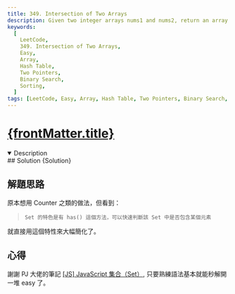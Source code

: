 ```yaml
---
title: 349. Intersection of Two Arrays
description: Given two integer arrays nums1 and nums2, return an array of their intersection. Each element in the result must be unique and you may return the result in any order.
keywords:
  [
    LeetCode,
    349. Intersection of Two Arrays,
    Easy,
    Array,
    Hash Table,
    Two Pointers,
    Binary Search,
    Sorting,
  ]
tags: [LeetCode, Easy, Array, Hash Table, Two Pointers, Binary Search, Sorting]
---
```


# [{frontMatter.title}](https://leetcode.com/problems/intersection-of-two-arrays/)


<DifficultyBadge difficulty="Easy" />

<Tabs>
  <TabItem value="description" label="題目描述" default>
    <details open>
      <summary>Description</summary>
        <Description />
        <Examples />
    </details> 
  </TabItem>

  <TabItem value="solution" label="解答">
   ## Solution
    <CodeBlock language="js">{Solution}</CodeBlock>
  </TabItem>
</Tabs>

## 解題思路

原本想用 Counter 之類的做法，但看到：

> `Set 的特色是有 has() 這個方法，可以快速判斷該 Set 中是否包含某個元素`

就直接用這個特性來大幅簡化了。

## 心得

謝謝 PJ 大佬的筆記 [[JS] JavaScript 集合（Set）](https://pjchender.dev/javascript/js-set/), 只要熟練語法基本就能秒解開一堆 easy 了。
